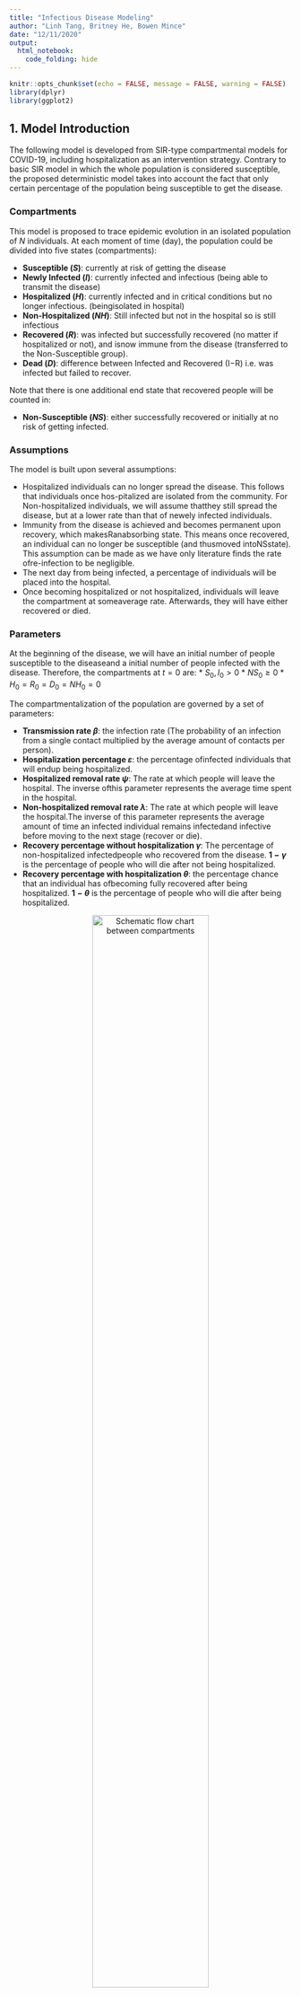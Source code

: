 ```yaml
---
title: "Infectious Disease Modeling"
author: "Linh Tang, Britney He, Bowen Mince"
date: "12/11/2020"
output: 
  html_notebook:
    code_folding: hide
---
```


```r
knitr::opts_chunk$set(echo = FALSE, message = FALSE, warning = FALSE)
library(dplyr)
library(ggplot2)
```

## 1. Model Introduction

The following model is developed from SIR-type compartmental models for COVID-19, including hospitalization as an intervention strategy. Contrary to basic SIR model in which the whole population is considered susceptible, the proposed deterministic model takes into account the fact that only certain percentage of the population being susceptible to get the disease. 

### Compartments

This model is proposed to trace epidemic evolution in an isolated population of $N$ individuals. At each moment of time (day), the population could be divided into five states (compartments):

* **Susceptible $(S)$**: currently at risk of getting the disease
* **Newly Infected $(I)$**: currently infected and infectious (being able to transmit the disease)
* **Hospitalized $(H)$**: currently infected and in critical conditions but no longer infectious.  (beingisolated in hospital)
* **Non-Hospitalized $(NH)$**: Still infected but not in the hospital so is still infectious
* **Recovered $(R)$**: was infected but successfully recovered (no matter if hospitalized or not), and isnow immune from the disease (transferred to the Non-Susceptible group).
* **Dead $(D)$**: difference between Infected and Recovered (I−R) i.e.  was infected but failed to recover.

Note that there is one additional end state that recovered people will be counted in:

* **Non-Susceptible $(NS)$**: either successfully recovered or initially at no risk of getting infected.

### Assumptions

The model is built upon several assumptions:

* Hospitalized individuals can no longer spread the disease. This follows that individuals once hos-pitalized are isolated from the community. For Non-hospitalized individuals, we will assume thatthey still spread the disease, but at a lower rate than that of newely infected individuals.
* Immunity from the disease is achieved and becomes permanent upon recovery, which makesRanabsorbing state. This means once recovered, an individual can no longer be susceptible (and thusmoved intoNSstate). This assumption can be made as we have only literature finds the rate ofre-infection to be negligible.
* The next day from being infected, a percentage of individuals will be placed into the hospital.
* Once becoming hospitalized or not hospitalized,  individuals will leave the compartment at someaverage rate. Afterwards, they will have either recovered or died.

### Parameters

At the beginning of the disease, we will have an initial number of people susceptible to the diseaseand a initial number of people infected with the disease.  Therefore, the compartments at $t= 0$ are:
* $S_0, I_0 > 0$
* $NS_0 \geq 0$
* $H_0 = R_0 = D_0 = {NH}_0 = 0$

The compartmentalization of the population are governed by a set of parameters:

* **Transmission rate $\beta$**: the infection rate (The probability of an infection from a single contact multiplied by the average amount of contacts per person).
* **Hospitalization percentage $\varepsilon$**: the  percentage ofinfected individuals that will endup  being hospitalized.
* **Hospitalized removal rate $\psi$**: The rate at which people will leave the hospital.  The inverse ofthis parameter represents the average time spent in the hospital.
* **Non-hospitalized removal rate $\lambda$**: The rate at which people will leave the hospital.The inverse of  this parameter represents the average amount  of  time  an  infected  individual  remains  infectedand infective before moving to the next stage (recover or die).
* **Recovery percentage without hospitalization $\gamma$**: The percentage of non-hospitalized infectedpeople who recovered from the disease. **$1-\gamma$** is the percentage of people who will die after not being hospitalized.
* **Recovery percentage with hospitalization $\theta$**: the percentage chance that an individual has ofbecoming fully recovered after being hospitalized. **$1-\theta$** is the percentage of people who will die after being hospitalized.

<center>

![Schematic flow chart between compartments](ComplexApp/scheme.png){width=70%}

</center>

### Mathematical Equations

Taking into consideration our 5 compartments, the model is described by a set of equations:

\begin{align*}
    \Delta{S_t} & =  - \frac{\beta S_{t-1}}{N} (I_{t-1} + \textit{NH}_{t-1}) \\
    \Delta{I_t} & = \frac{\beta S_{t-1}}{N}I_{t-1} - I_{t-1}  \\ 
    \Delta{H_{t}} & = \varepsilon*I_{t-1} - \psi H_{t-1} \\
    \Delta{NH_{t}} & = (1-\varepsilon)I_{t-1} - \lambda \textit{NH}_{t-1} \\
    \Delta{R_{t}} & = \lambda \gamma \textit{NH}_{t-1} + \psi \theta H_{t-1} \\
    \Delta{D_{t}} & = \lambda (1 - \gamma) \textit{NH}_{t-1} + \psi (1 - \theta) H_{t-1}
\end{align*}

Notice that $\Delta{S_t} + \Delta I_{t} + \Delta {H_{t}} + \Delta {NH_{t}} + \Delta {R_{t}} + \Delta {D_{t}} = 0$ which means no person will leave or be added to the system.

Moreover, $S_t + I_t + H_t + H_t + NH_t + NS_t + D_t = P$ (Note: $NS$ includes people who have recovered and who were initially non-susceptible.)

```r
model.data = function(N, beta, I.0, p, epsilon, theta, gamma, TimeH, TimeNH){
  I.rate = beta/N
  psi = 1/TimeH
  lambda = 1/TimeNH
  curr.day = 0
  S = p * N - I.0
  NS.0 = N - S - I.0
  NS = NS.0
  NewInfected = I.0
  Total.Hospital = 0
  Total.NonHospital = 0
  Total.Infected = NewInfected + Total.Hospital + Total.NonHospital
  Total.Infective = NewInfected + Total.NonHospital
  Hospital.Recovered = 0
  NonHospital.Recovered = 0
  Hospital.Dead = 0
  NonHospital.Dead = 0
  Total.Recovered = Hospital.Recovered + NonHospital.Recovered
  Total.Dead = Hospital.Dead + NonHospital.Dead
  Pop = S + NS + Total.Infected + Total.Dead
  
  # If you want a full table like the excel, uncomment all lines in the df below
  df = data_frame(Day = curr.day,
                  Susceptible = S,
                  Non.Susceptible = NS,
                  Daily.New.Case = NewInfected,
                  Total.In.Hospital = Total.Hospital,
                  # Total.NonHospital = Total.NonHospital,
                  Infected = Total.Infected,
                  # Total.Infective = Total.Infective,
                  # Recovered.In.Hospital = Hospital.Recovered,
                  # Dead.In.Hospital = Hospital.Dead,
                  Total.Recovered = Total.Recovered,
                  Total.Dead = Total.Dead)
  
  # Watch the disease until it ends (daily new case = 0) or at max 200 days
  while(NewInfected * S > 0 & curr.day < 200){
    curr.day = curr.day + 1
    
    # Number of individuals recovered from the infected in hospital (previous day)
    Hospital.Recovered = Hospital.Recovered + round(theta * round(Total.Hospital * psi))
    Hospital.Dead = Hospital.Dead + round(Total.Hospital * psi) - round(theta * round(Total.Hospital * psi))
    
    # Number of individuals dead from the infected in hospital (previous day)
    NonHospital.Recovered = NonHospital.Recovered + round(gamma * round(Total.NonHospital * lambda))
    NonHospital.Dead = NonHospital.Dead + round(Total.NonHospital * lambda) - round(gamma * round(Total.NonHospital * lambda))
    
    # Total number of recovered or dead so far (cumulative)
    Total.Recovered = Hospital.Recovered + NonHospital.Recovered
    Total.Dead = Hospital.Dead + NonHospital.Dead
    
    # Number of individuals hospitalized from the infected in the previous day
    Total.Hospital = round(NewInfected * epsilon) + Total.Hospital - round(Total.Hospital * psi)
    Total.NonHospital = NewInfected - round(NewInfected * epsilon) + Total.NonHospital - round(Total.NonHospital * lambda)
    
    # Newly infected case today and total actively infected so far
    NewInfected = round(I.rate * S * Total.Infective)
    Total.Infected = NewInfected + Total.Hospital + Total.NonHospital
    
    # Susceptible population left
    S = S - NewInfected
    
    # Current non-susceptible group
    NS = NS.0 + Total.Recovered
    
    # Infective group that can spread the disease the next day
    Total.Infective = NewInfected + Total.NonHospital
    
    # Confirm population
    Pop = S + NS + Total.Infected + Total.Dead
    
    # If you want a full table like the excel, uncomment this
    # data = c(curr.day, S, NS, NewInfected, Total.Hospital, Total.NonHospital, Total.Infected, Total.Infective, Hospital.Recovered, Hospital.Dead, Total.Recovered, Total.Dead, Pop)
    data = c(curr.day, S, NS, NewInfected, Total.Hospital, Total.Infected, Total.Recovered, Total.Dead)
    df = rbind(df, data)
  }
  return(df)
}

model.plot = function(data){
  p = ggplot(data  = data, aes(x = Day)) +
        geom_line(aes(y = Susceptible, color = "Susceptible")) +
        geom_line(aes(y = Daily.New.Case, color = "Daily New Case")) +
        geom_line(aes(y = Infected, color = "Infected")) +
        geom_line(aes(y = Total.In.Hospital, color = "Currently In Hospital")) +
        geom_line(aes(y = Total.Recovered, color = "Total Recoverd")) +
        geom_line(aes(y = Total.Dead, color = "Total Dead")) +
        scale_color_discrete(name = "Compartment") +
        labs(y = "Population", title = "SIRHD Model") + 
        theme_minimal()
  return(p)
}

model.info = function(data){
  Last.Day = nrow(data)
  Status = ifelse(data[Last.Day,]$Daily.New.Case == 0, "Ended", "Going")
  Total.Death = data[Last.Day,]$Total.Dead
  Total.Infected = sum(data$Infected)
  Max.New.Case = max(data$Daily.New.Case)
  Peak.Day.New.Case = data[data$Daily.New.Case == Max.New.Case,]$Day
  Max.In.Hospital = max(data$Total.In.Hospital)
  Peak.Day.Hospital= data[data$Total.In.Hospital == Max.In.Hospital,]$Day
  info = c(Last.Day, Status, Total.Death, Total.Infected, Max.New.Case, Peak.Day.New.Case, Max.In.Hospital, Peak.Day.Hospital)
  return(info)
}

# Confirm the model by calculating that all compartments sum to population at any day
model.confirm = function(data){
  data$Pop = data$S + data$NS + data$Total.Infected + data$Total.Dead
  return(data)
}

SIRHD.model = function(N, beta, I.0, p, epsilon, theta, gamma, TimeH, TimeNH){
  param = c(N, beta/N, epsilon, theta, gamma, TimeH, TimeNH)
  data = model.data(N, beta, I.0, p, epsilon, theta, gamma, TimeH, TimeNH)
  plot = model.plot(data)
  result_info = model.info(data)
  info = c(param, result_info)
  return(list(data,plot,info))
}
# test.model = SIRHD.model(10000, 2, 5, 0.5, 0.8, 0.9, 0.9, 10, 5)
```

### Example

Below is an example of a model on 10000 population with a tranmission rate = 2/10000, 5 initial infected inidividual, 50% susceptible rate, 20% hospitalization rate, recovery rate for both hospitalized and non-hospitalized individuals are 90%, time spend in hospital is 10 days, and infectious time (non-hospitalized) is 5 days.

```r
test.model = SIRHD.model(10000, 2, 5, 0.5, 0.2, 0.9, 0.9, 10, 5)
test.model[[1]]
test.model[[2]]
model.summary = cbind(c("Population", "TransmissionRate", "HospitalizationRate", "HospitalizedRecoveryRate", "NonHospitalizedRecoveryRate", "HospitalizationTime", "InfectionTime"), test.model[[3]][1:7], c("LastDay", "Status", "TotalDeath", "TotalInfected", "MaxNewCase", "PeakDayNewCase", "MaxInHospital", "PeakDayHospital"), test.model[[3]][8:15])
model.summary = as.data.frame(model.summary)
colnames(model.summary) = c("Parameter", "Value", "Result", "Value")
model.summary
```

### Iowa State Experiments

Applying this model to the state of Iowa, which has a population of roughly 3 million ($N = 3,000,000$), with a susceptible group of 1,499,995 ($p = 0.5$) with 5 being initially infected  (i.e the beginning of the disease). We use the per capita transmission rate of 3 over the total population ($\beta = 0.000001$), hospitalization percentage of 70\% ($\varepsilon = 0.7$), a recovery rate of 90\% ($\gamma = 0.9$) for infected individual not being hospitalized, and 80\% ($\theta = 0.8$) for people in hospitalization. We assume that everyday around 10\% of the infected group in the hospital the previous day will either recover or die ($\psi = 0.1$). For people not hospitalized, we'll have 20\% ($\lambda = 0.2$) either recover or die. 

Before getting detected and hospitalized, the 5 initial infected had spread the disease to $5 \times 0.000001 \times 1,499,995 = 7$ other people. On the first day, there are $1,499,995 - 7 = 1,499,988$ people left in the susceptible group, $5 \times 0.8 = 4$ infected people in the hospital and $7 + 5 - 4 = 8$ infected and infective people in the community. The total number of infected individuals is $8 + 4 = 12$, but only 8 people will be the source of transmission for the second day.

At the end of the first day, for the new 7 cases, $7 \times 0.8 = 5$ will be admitted to the hospital, increasing the total number of hospitalized individuals to $4 + 5 = 9$, and $12 - 9 = 3$ remained infected in the community. On the second day, $8 \times 0.000001 \times 1,499,988 = 12$ people are newly infected with the disease, leaving $1,499,988 - 12 = 1,499,976$ in the susceptible group. The total number of infected at this point is $12 + 12 = 24$, but only $12 + 3 = 15$ people will be the source of transmission for the second day. This model examines the disease for 81 days before it reaches equilibrium state, newly infected = 0.

![Evolution of Infectious Disease in Iowa State](ComplexApp/IowaStateModel.png)


## 2. Factorial Experiment Design 

### Response Variables
+ Total Death Proportion
+ Total Infected Proportion
+ Number of Days (disease lasts)
+ Peak Prevalence (Max Infected Proportion)
+ Max Hospitalized Proportion
  
### Explanatory Variables of 7 factors with 288 levels
+ Population $N$
  * small town - 10,000
  * big town - 100,000
  * mega city - 1,000,000
+ Transmission Rate $\beta$
  * $2/N$
  * $4/N$
+ Hospitalization Rate $\varepsilon$
  * 5\%
  * 10\%
  * 15\%
+ Recovery Rate with Hospitalization $\theta$
  * 90%
  * 95%
+ Recovery Rate without Hospitalization $\gamma$
  * 90%
  * 95%
+ Average time in hospital ${\psi}^{-1}$
  * 5 days
  * 10 days
+ Average time in infected status ${\lambda}^{-1}$
  * 1 day
  * 5 days

```r
I.0 = 5
S.rate = 0.5

# List of Explanatory Variables:
Pop.Lst = c(10000, 100000, 1000000)
Beta.Lst = c(2,4)
Hrate.Lst = c(0.05, 0.1, 0.15)
RrateH.Lst = c(0.9, 0.95)
RrateNH.Lst = c(0.9, 0.95)
TimeH.Lst = c(10, 15)
TimeNH.Lst = c(1, 5)

#Pop.Lst, Beta.Lst, Hrate.Lst, RrateH.Lst, RrateNH.Lst, TimeH.Lst, TimeNH.Lst
result_table = data.frame()
for(N in Pop.Lst){
  for(b in Beta.Lst){
    for(hr in Hrate.Lst){
      for(rrh in RrateH.Lst){
        for(rrnh in RrateNH.Lst){
          for(th in TimeH.Lst){
            for(tnh in TimeNH.Lst){
              model = SIRHD.model(N, b, I.0, S.rate, hr, rrh, rrnh, th, tnh)
              result_table = rbind(result_table, model[[3]], stringsAsFactors = FALSE)
            }
          }
        }
      }
    }
  }
}
colnames(result_table) = c("Population", "TransmissionRate", "HospitalizationRate", "HospitalizedRecoveryRate", "NonHospitalizedRecoveryRate", "HospitalizationTime", "InfectionTime", "LastDay", "Status", "TotalDeath", "TotalInfected", "MaxNewCase", "PeakDayNewCase", "MaxInHospital", "PeakDayHospital")
result_table[1:7] = as.data.frame(sapply(result_table[1:7], as.numeric))
result_table[1:7] = format(result_table[1:7], scientific = FALSE)
result_table[c(1:7,9)] = as.data.frame(sapply(result_table[c(1:7,9)], as.factor))
result_table[c(8,10:15)] = as.data.frame(sapply(result_table[c(8,10:15)], as.numeric))

numericPop = as.numeric(as.character(result_table$Population))

result_table$DeathProportion = result_table$TotalDeath / numericPop
result_table$InfectedProportion = result_table$TotalInfected / numericPop
result_table$MaxCaseProportion = result_table$MaxNewCase / numericPop
result_table$MaxHospitalProportion = result_table$MaxInHospital / numericPop
result_table
```

#### Response Variable: Total Death Proportion

```r
Death.Anova = aov(DeathProportion ~ Population + TransmissionRate + HospitalizationRate + HospitalizedRecoveryRate + NonHospitalizedRecoveryRate + HospitalizationTime + InfectionTime, data = result_table) 
summary(Death.Anova)
```

#### Response Variable: Total Infected Proportion

```r
Infected.Anova = aov(InfectedProportion ~ Population + TransmissionRate + HospitalizationRate + HospitalizedRecoveryRate + NonHospitalizedRecoveryRate + HospitalizationTime + InfectionTime, data = result_table)
summary(Infected.Anova)

Infected.Anova1 = aov(InfectedProportion ~ Population * TransmissionRate * InfectionTime, data = result_table)
summary(Infected.Anova1)

avg.TransmissionRate = result_table %>% group_by(TransmissionRate) %>% summarise(Average.Infected.Proportion = mean(InfectedProportion))

avg.InfectionTime = result_table %>% group_by(InfectionTime) %>% summarise(Average.Infected.Proportion = mean(InfectedProportion))

# Tidy and combine two summary tables
avg.TransmissionRate$Var = "Transmission Rate"
names(avg.TransmissionRate) = c("Level", "Average.Infected.Proportion", "Var")
avg.InfectionTime$Var = "Infection Time"
names(avg.InfectionTime) = c("Level", "Average.Infected.Proportion", "Var")
avg.all = rbind(avg.TransmissionRate, avg.InfectionTime)

# Main Effect Plots
ggplot(avg.all, aes(x = Level, y = Average.Infected.Proportion, group = Var)) + 
  geom_line() +
  geom_point() + 
  facet_grid(cols = vars(Var), scales = "free_x") + 
  theme_bw() + 
  ggtitle("Main Effects Plot for Total Infected Proportion") + 
  geom_hline(yintercept = mean(result_table$InfectedProportion))


# Summarize by both variables
InfectedSummary = result_table %>% group_by(TransmissionRate, InfectionTime) %>% summarise(Average.Infected.Proportion = mean(InfectedProportion))

# Interaction Plot
ggplot(InfectedSummary, 
       aes(x = TransmissionRate, 
           y = Average.Infected.Proportion, 
           group = InfectionTime, 
           color = InfectionTime)) + 
  geom_line() + 
  geom_point() + 
  theme_bw() + 
  ggtitle("Interaction Plot for Infected Proportion")
```

#### Response Variable: Maximum New Case Proportion

```r
NewCase.Anova = aov(MaxCaseProportion ~ Population + TransmissionRate + HospitalizationRate + HospitalizedRecoveryRate + NonHospitalizedRecoveryRate + HospitalizationTime + InfectionTime, data = result_table)
summary(NewCase.Anova)
```

#### Response Variable: Peak Day of Infected

```r
PeakDay.Anova = aov(PeakDayNewCase ~ Population + TransmissionRate + HospitalizationRate + HospitalizedRecoveryRate + NonHospitalizedRecoveryRate + HospitalizationTime + InfectionTime, data = result_table)
summary(PeakDay.Anova)
```

#### Response Variable: Total Hospitalized Proportion

```r
Hospital.Anova = aov(MaxHospitalProportion ~ Population + TransmissionRate + HospitalizationRate + HospitalizedRecoveryRate + NonHospitalizedRecoveryRate + HospitalizationTime + InfectionTime, data = result_table)
summary(Hospital.Anova)
```

#### Response Variable: Peak Day of Hospitalization

```r
PeakDayH.Anova = aov(PeakDayHospital ~ Population + TransmissionRate + HospitalizationRate + HospitalizedRecoveryRate + NonHospitalizedRecoveryRate + HospitalizationTime + InfectionTime, data = result_table)
summary(PeakDayH.Anova)
```